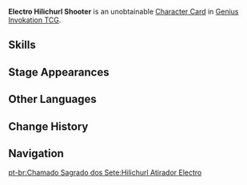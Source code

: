 {{About|the [[Character Card]]|the [[Common Enemy]]|Electro Hilichurl Shooter}}
{{Genius Invokation TCG Infobox
|title       = Electro Hilichurl Shooter
|id          = 003402
|image       = Electro Hilichurl Shooter Character Card.png
|type        = Character Card
|health      = 3
|element     = Electro
|faction     = Monster;Hilichurl
|weapon      = Other Weapons
}}
'''Electro Hilichurl Shooter''' is an unobtainable [[Character Card]] in [[Genius Invokation TCG]].

==Skills==
{{Genius Invokation TCG Skills Table}}

==Stage Appearances==
{{Genius Invokation TCG Stage Appearances}}

==Other Languages==
{{Transclude|Electro Hilichurl Shooter|Other Languages}}

==Change History==
{{Change History|3.3}}

==Navigation==
{{Genius Invokation TCG Navbox|Character Card Unobtainable}}
[[pt-br:Chamado Sagrado dos Sete:Hilichurl Atirador Electro]]